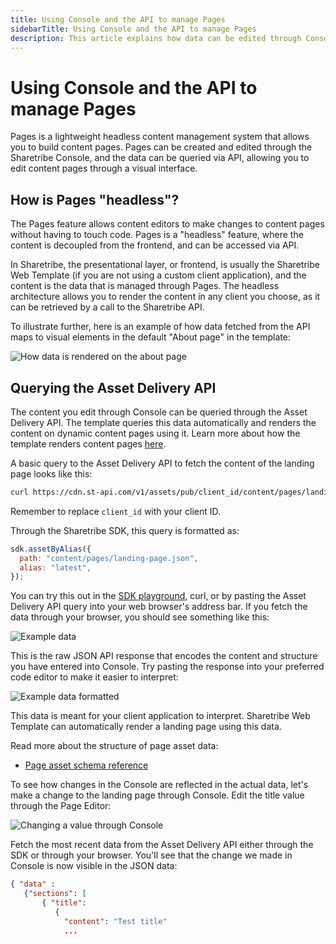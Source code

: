 ```yaml
---
title: Using Console and the API to manage Pages
sidebarTitle: Using Console and the API to manage Pages
description: This article explains how data can be edited through Console and how it can be queried using the Asset Delivery API.
---
```



# Using Console and the API to manage Pages

Pages is a lightweight headless content management system that allows
you to build content pages. Pages can be created and edited through the
Sharetribe Console, and the data can be queried via API, allowing you to
edit content pages through a visual interface.

## How is Pages "headless"?

The Pages feature allows content editors to make changes to content
pages without having to touch code. Pages is a "headless" feature, where
the content is decoupled from the frontend, and can be accessed via API.

In Sharetribe, the presentational layer, or frontend, is usually the
Sharetribe Web Template (if you are not using a custom client
application), and the content is the data that is managed through Pages.
The headless architecture allows you to render the content in any client
you choose, as it can be retrieved by a call to the Sharetribe API.

To illustrate further, here is an example of how data fetched from the
API maps to visual elements in the default "About page" in the template:

![How data is rendered on the about page](./data.png)

## Querying the Asset Delivery API

The content you edit through Console can be queried through the Asset
Delivery API. The template queries this data automatically and renders
the content on dynamic content pages using it. Learn more about how the
template renders content pages [here](/template/content-management/page-builder/).

A basic query to the Asset Delivery API to fetch the content of the
landing page looks like this:

```bash
curl https://cdn.st-api.com/v1/assets/pub/client_id/content/pages/landing-page.json
```

Remember to replace `client_id` with your client ID.

Through the Sharetribe SDK, this query is formatted as:

```js
sdk.assetByAlias({
  path: "content/pages/landing-page.json",
  alias: "latest",
});
```

You can try this out in the
[SDK playground](https://sharetribe.github.io/flex-sdk-js/try-it-in-the-playground.html),
curl, or by pasting the Asset Delivery API query into your web browser's
address bar. If you fetch the data through your browser, you should see
something like this:

![Example data](./example-data.png)

This is the raw JSON API response that encodes the content and structure
you have entered into Console. Try pasting the response into your
preferred code editor to make it easier to interpret:

![Example data formatted](./formatted.png)

This data is meant for your client application to interpret. Sharetribe
Web Template can automatically render a landing page using this data.

<Callout type="info">

Read more about the structure of page asset data:

- [Page asset schema reference](/references/page-asset-schema/)

</Callout>

To see how changes in the Console are reflected in the actual data,
let's make a change to the landing page through Console. Edit the title
value through the Page Editor:

![Changing a value through Console](./console-change.png)

Fetch the most recent data from the Asset Delivery API either through
the SDK or through your browser. You'll see that the change we made in
Console is now visible in the JSON data:

```json
{ "data" :
   {"sections": [
       { "title":
          {
            "content": "Test title"
            ...
```
